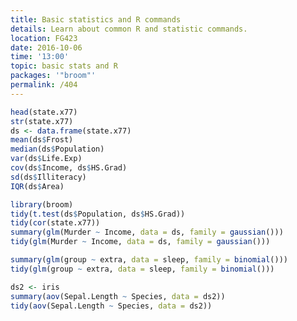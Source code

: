 ```yaml
---
title: Basic statistics and R commands
details: Learn about common R and statistic commands.
location: FG423
date: 2016-10-06
time: '13:00'
topic: basic stats and R
packages: '"broom"'
permalink: /404
---
```


```r
head(state.x77)
str(state.x77)
ds <- data.frame(state.x77)
mean(ds$Frost)
median(ds$Population)
var(ds$Life.Exp)
cov(ds$Income, ds$HS.Grad)
sd(ds$Illiteracy)
IQR(ds$Area)

library(broom)
tidy(t.test(ds$Population, ds$HS.Grad))
tidy(cor(state.x77))
summary(glm(Murder ~ Income, data = ds, family = gaussian()))
tidy(glm(Murder ~ Income, data = ds, family = gaussian()))

summary(glm(group ~ extra, data = sleep, family = binomial()))
tidy(glm(group ~ extra, data = sleep, family = binomial()))

ds2 <- iris
summary(aov(Sepal.Length ~ Species, data = ds2))
tidy(aov(Sepal.Length ~ Species, data = ds2))
```

